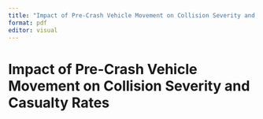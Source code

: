 ```yaml
---
title: "Impact of Pre-Crash Vehicle Movement on Collision Severity and Casualty Rates"
format: pdf
editor: visual
---
```


# Impact of Pre-Crash Vehicle Movement on Collision Severity and Casualty Rates

```r

```
